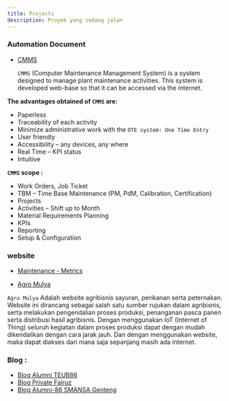 ```yaml
---
title: Projects
description: Proyek yang sedang jalan
---
```


### Automation Document

- [CMMS](https://cmms-nextjs.vercel.app/)

  `CMMS` (Computer Maintenance Management System) is a system designed to manage plant maintenance activities. This system is developed web-base so that it can be accessed via the internet.

**The advantages obtained of `CMMS` are:**

- Paperless
- Traceability of each activity
- Minimize administrative work with the `OTE system: One Time Entry`
- User friendly
- Accessibility – any devices, any where
- Real Time – KPI status
- Intuitive

**`CMMS` scope :**

- Work Orders, Job Ticket
- TBM – Time Base Maintenance (PM, PdM, Calibration, Certification)
- Projects
- Activities – Shift up to Month
- Material Requirements Planning
- KPIs
- Reporting
- Setup & Configuration

### website

- [Maintenance - Metrics](https://mntc-metrics.netlify.app/)

- [Agro Mulya](https://agro-mulya.vercel.app/)

`Agro Mulya` Adalah website agribisnis sayuran, perikanan serta peternakan. Website ini dirancang sebagai salah satu sumber rujukan dalam agribisnis, serta melakukan pengendalian proses produksi, penanganan pasca panen serta distribusi hasil agribisnis. Dengan menggunakan IoT (Internet of Thing) seluruh kegiatan dalam proses produksi dapat dengan mudah dikendalikan dengan cara jarak jauh. Dan dengan menggunakan website, maka dapat diakses dari mana saja sepanjang masih ada internet.

### Blog :

- [Blog Alumni TEUB86](https://teub86.netlify.app/)
- [Blog Private Fairuz](https://fairuz17.netlify.app/)
- [Blog Alumni-86 SMANSA Genteng](https://smansa-gtg-86.netlify.app/)
